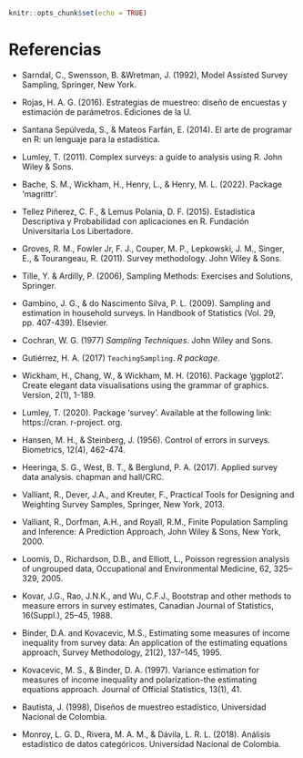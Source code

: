 ```r
knitr::opts_chunk$set(echo = TRUE)
```

# Referencias 

-   Sarndal, C., Swensson, B. &Wretman, J. (1992), Model Assisted Survey Sampling, Springer, New York.

-   Rojas, H. A. G. (2016). Estrategias de muestreo: diseño de encuestas y estimación de parámetros. Ediciones de la U.

-   Santana Sepúlveda, S., & Mateos Farfán, E. (2014). El arte de programar en R: un lenguaje para la estadística.

- Lumley, T. (2011). Complex surveys: a guide to analysis using R. John Wiley & Sons.

- Bache, S. M., Wickham, H., Henry, L., & Henry, M. L. (2022). Package ‘magrittr’.

-   Tellez Piñerez, C. F., & Lemus Polanía, D. F. (2015). Estadística Descriptiva y Probabilidad con aplicaciones en R. Fundación Universitaria Los Libertadore.

-   Groves, R. M., Fowler Jr, F. J., Couper, M. P., Lepkowski, J. M., Singer, E., & Tourangeau, R. (2011). Survey methodology. John Wiley & Sons.

-   Tille, Y. & Ardilly, P. (2006), Sampling Methods: Exercises and Solutions, Springer.

-   Gambino, J. G., & do Nascimento Silva, P. L. (2009). Sampling and estimation in household surveys. In Handbook of Statistics (Vol. 29, pp. 407-439). Elsevier.

-   Cochran, W. G. (1977) *Sampling Techniques*. John Wiley and Sons. 

-   Gutiérrez, H. A. (2017)  `TeachingSampling`. *R package*.

-   Wickham, H., Chang, W., & Wickham, M. H. (2016). Package ‘ggplot2’. Create elegant data visualisations using the grammar of graphics. Version, 2(1), 1-189.

-   Lumley, T. (2020). Package ‘survey’. Available at the following link: https://cran. r-project. org.

-   Hansen, M. H., & Steinberg, J. (1956). Control of errors in surveys. Biometrics, 12(4), 462-474.

- Heeringa, S. G., West, B. T., & Berglund, P. A. (2017). Applied survey data analysis. chapman and hall/CRC.

-   Valliant, R., Dever, J.A., and Kreuter, F., Practical Tools for Designing and Weighting Survey Samples, Springer, New York, 2013.

-   Valliant, R., Dorfman, A.H., and Royall, R.M., Finite Population Sampling and Inference: A Prediction Approach, John Wiley & Sons, New York, 2000.

-   Loomis, D., Richardson, D.B., and Elliott, L., Poisson regression analysis of ungrouped data, Occupational and Environmental Medicine, 62, 325–329, 2005.

-   Kovar, J.G., Rao, J.N.K., and Wu, C.F.J., Bootstrap and other methods to measure errors in survey estimates, Canadian Journal of Statistics, 16(Suppl.), 25–45, 1988.

-   Binder, D.A. and Kovacevic, M.S., Estimating some measures of income inequality from survey data: An application of the estimating equations approach, Survey Methodology, 21(2), 137–145, 1995.

-   Kovacevic, M. S., & Binder, D. A. (1997). Variance estimation for measures of income inequality and polarization-the estimating equations approach. Journal of Official Statistics, 13(1), 41.

-   Bautista, J. (1998), Diseños de muestreo estadístico, Universidad Nacional de Colombia.

-   Monroy, L. G. D., Rivera, M. A. M., & Dávila, L. R. L. (2018). Análisis estadístico de datos categóricos. Universidad Nacional de Colombia.